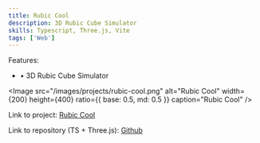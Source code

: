 ```yaml
---
title: Rubic Cool
description: 3D Rubic Cube Simulator
skills: Typescript, Three.js, Vite
tags: ['Web']
---
```


Features:

- • 3D Rubic Cube Simulator


<Image
  src="/images/projects/rubic-cool.png"
  alt="Rubic Cool"
  width={200}
  height={400}
  ratio={{ base: 0.5, md: 0.5 }}
  caption="Rubic Cool"
/>

Link to project: <A href="https://rubic-cool.vercel.app/">Rubic Cool</A>

Link to repository (TS + Three.js): <A href="https://github.com/cholazzzb/rubic-cool">Github</A>
